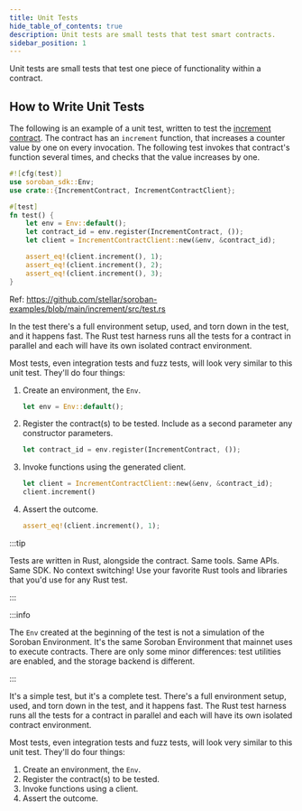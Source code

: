 ```yaml
---
title: Unit Tests
hide_table_of_contents: true
description: Unit tests are small tests that test smart contracts.
sidebar_position: 1
---
```


Unit tests are small tests that test one piece of functionality within a contract.

## How to Write Unit Tests

The following is an example of a unit test, written to test the [increment contract](https://github.com/stellar/soroban-examples/blob/main/increment/src/lib.rs). The contract has an `increment` function, that increases a counter value by one on every invocation. The following test invokes that contract's function several times, and checks that the value increases by one.

```rust
#![cfg(test)]
use soroban_sdk::Env;
use crate::{IncrementContract, IncrementContractClient};

#[test]
fn test() {
    let env = Env::default();
    let contract_id = env.register(IncrementContract, ());
    let client = IncrementContractClient::new(&env, &contract_id);

    assert_eq!(client.increment(), 1);
    assert_eq!(client.increment(), 2);
    assert_eq!(client.increment(), 3);
}
```

Ref: https://github.com/stellar/soroban-examples/blob/main/increment/src/test.rs

In the test there's a full environment setup, used, and torn down in the test, and it happens fast. The Rust test harness runs all the tests for a contract in parallel and each will have its own isolated contract environment.

Most tests, even integration tests and fuzz tests, will look very similar to this unit test. They'll do four things:

1. Create an environment, the `Env`.

   ```rust
   let env = Env::default();
   ```

2. Register the contract(s) to be tested. Include as a second parameter any constructor parameters.

   ```rust
   let contract_id = env.register(IncrementContract, ());
   ```

3. Invoke functions using the generated client.

   ```rust
   let client = IncrementContractClient::new(&env, &contract_id);
   client.increment()
   ```

4. Assert the outcome.

   ```rust
   assert_eq!(client.increment(), 1);
   ```

:::tip

Tests are written in Rust, alongside the contract. Same tools. Same APIs. Same SDK. No context switching! Use your favorite Rust tools and libraries that you'd use for any Rust test.

:::

:::info

The `Env` created at the beginning of the test is not a simulation of the Soroban Environment. It's the same Soroban Environment that mainnet uses to execute contracts. There are only some minor differences: test utilities are enabled, and the storage backend is different.

:::

It's a simple test, but it's a complete test. There's a full environment setup, used, and torn down in the test, and it happens fast. The Rust test harness runs all the tests for a contract in parallel and each will have its own isolated contract environment.

Most tests, even integration tests and fuzz tests, will look very similar to this unit test. They'll do four things:

1. Create an environment, the `Env`.
2. Register the contract(s) to be tested.
3. Invoke functions using a client.
4. Assert the outcome.
